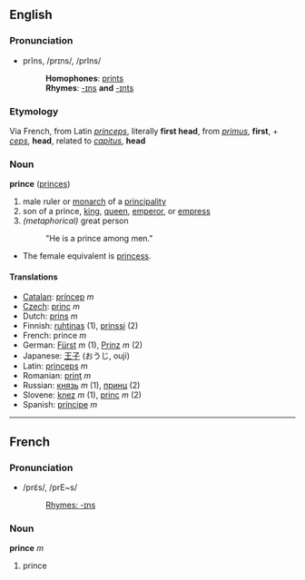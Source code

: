 ==English==
===Pronunciation===
*prĭns, /prɪns/, /prIns/
*:'''Homophones''': [[prints]]
*:'''Rhymes''': [[-ɪns]] '''and''' [[-ɪnts]]

===Etymology===
Via French, from Latin ''[[princeps]]'', literally '''first head''', from ''[[primus]]'', '''first''', + ''[[ceps]]'', '''head''', related to ''[[capitus]]'', '''head'''

===Noun===
'''prince''' ([[princes]])

# male ruler or [[monarch]] of a [[principality]]
# son of a prince, [[king]], [[queen]], [[emperor]], or [[empress]]
# ''(metaphorical)'' great person
#: "He is a prince among men."

*The female equivalent is [[princess]].

====Translations====
*[[Catalan]]: [[príncep]] ''m''
*[[Czech]]: [[princ]] ''m''
*Dutch: [[prins]] ''m''
*Finnish: [[ruhtinas]] (1), [[prinssi]] (2)
*French: prince ''m''
*German: [[Fürst]] ''m'' (1), [[Prinz]] ''m'' (2)
*Japanese: [[王子]] (おうじ, ouji)
*Latin: [[princeps]] ''m''
*Romanian: [[prinţ]] ''m''
*Russian: [[князь]] ''m'' (1), [[принц]] (2)
*Slovene: [[knez]] ''m'' (1), [[princ]] ''m'' (2)
*Spanish: [[príncipe]] ''m''

----

==French==
===Pronunciation===
*/prɛ̃s/, /prE~s/
*:[[Rhymes:English:-ɪns|Rhymes: -ɪns]]

===Noun===
'''prince''' ''m''

# prince